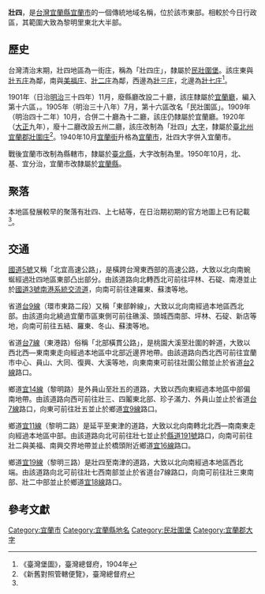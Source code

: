 {{noteTA
|1 = zh-cn:庄; zh-hk:庄; zh-tw:庄;
}}
'''壯四'''，是[[台灣|台灣]][[宜蘭縣|宜蘭縣]][[宜蘭市|宜蘭市]]的一個傳統地域名稱，位於該市東部。相較於今日行政區，其範圍大致為黎明里東北大半部。

==歷史==
台灣清治末期，壯四地區為一街庄，稱為「壯四庄」，隸屬於[[民壯圍堡|民壯圍堡]]。該庄東與[[壯五庄|壯五庄]]為鄰，南與[[美福庄|美福庄]]、[[壯二庄|壯二庄]]為鄰，西邊為[[壯三庄|壯三庄]]，北邊為[[壯七庄|壯七庄]]<ref name="臺灣堡圖">《臺灣堡圖》，臺灣總督府，1904年</ref>。

1901年（日治[[明治|明治]]三十四年）11月，廢縣廳改設二十廳，該庄隸屬於[[宜蘭廳|宜蘭廳]]，編入第十六區，。1905年（明治三十八年）7月，第十六區改名「民壯圍區」。1909年（明治四十二年）10月，合併二十廳為十二廳，該庄仍隸屬於宜蘭廳。1920年（[[大正|大正]]九年），廢十二廳改設五州二廳，該庄改制為「壯四」[[大字|大字]]，隸屬於[[臺北州|臺北州]][[宜蘭郡|宜蘭郡]][[壯圍庄|壯圍庄]]<ref>《新舊對照管轄便覽》，臺灣總督府</ref>。1940年10月[[宜蘭街|宜蘭街]]升格為[[宜蘭市_(州轄市)|宜蘭市]]，壯四大字併入宜蘭市。

戰後宜蘭市改制為縣轄市，隸屬於[[臺北縣|臺北縣]]，大字改制為里。1950年10月，北、基、宜分治，宜蘭市改隸屬於[[宜蘭縣|宜蘭縣]]。

==聚落==
本地區發展較早的聚落有壯四、上七結等，在日治期初期的官方地圖上已有記載<ref name="臺灣堡圖"/>。

==交通==
[[蔣渭水高速公路|國道5號]]又稱「北宜高速公路」，是橫跨台灣東西部的高速公路，大致以北向南蜿蜒經過壯四地區東部凸出部分。由該道路向北轉西北可前往坪林、石碇、南港並止於[[福爾摩沙高速公路|國道3號]][[南港系統交流道|南港系統交流道]]，向南可前往達羅東、蘇澳等地。

省道[[台9線|台9線]]（環市東路二段）又稱「東部幹線」，大致以北向南經過本地區西北部。由該道向北繞過宜蘭市區東側可前往礁溪、頭城西南部、坪林、石碇、新店等地，向南可前往五結、羅東、冬山、蘇澳等地。

省道[[台7線|台7線]]（東港路）俗稱「北部橫貫公路」，是桃園大溪至壯圍的幹道，大致以西北西—東南東走向經過本地區中北部近邊界地帶。由該道路向西北西可前往宜蘭市中心、員山、大同、復興、大溪等地，向東南東可前往壯圍公館並止於省道[[台2線|台2線]]路口。

鄉道[[宜14線|宜14線]]（黎明路）是外員山至壯五的道路，大致以西向東經過本地區中部偏南地帶。由該道路向西可前往壯三、四鬮東北部、珍子滿力、外員山並止於省道[[台7線|台7線]]路口，向東可前往壯五並止於鄉道[[宜9線|宜9線]]路口。

鄉道[[宜11線|宜11線]]（黎明二路）是延平至東津的道路，大致以北向南轉北北西—南南東走向經過本地區中部。由該道路向北可前往壯七並止於[[縣道191號|縣道191號]]路口，向南可前往壯二與美福、南興交界地帶並止於橋頭附近鄉道[[宜16線|宜16線]]路口。

鄉道[[宜19線|宜19線]]（黎明三路）是壯四至南津的道路，大致以北向南經過本地區西北端。由該道路向北可前往壯七西南部並止於省道台7線路口，向南可前往壯三東南部、壯二中部並止於鄉道[[宜18線|宜18線]]路口。

==參考文獻==
{{reflist}}

{{宜蘭郡}}
{{宜蘭市舊町名}}

[[Category:宜蘭市|Category:宜蘭市]]
[[Category:宜蘭縣地名|Category:宜蘭縣地名]]
[[Category:民壯圍堡|Category:民壯圍堡]]
[[Category:宜蘭郡大字|Category:宜蘭郡大字]]